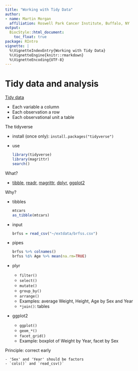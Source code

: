 ```yaml
---
title: "Working with Tidy Data"
author:
- name: Martin Morgan
  affiliation: Roswell Park Cancer Institute, Buffalo, NY
output:
  BiocStyle::html_document:
    toc_float: true
package: RIntro
vignette: |
  %\VignetteIndexEntry{Working with Tidy Data}
  %\VignetteEngine{knitr::rmarkdown}
  %\VignetteEncoding{UTF-8}
---
```


# Tidy data and analysis

[Tidy data][]

- Each variable a column
- Each observation a row
- Each observational unit a table

The tidyverse

- install (once only): `install.packages("tidyverse")`
- use

    ```r
    library(tidyverse)
    library(magrittr)
    search()
    ```

What?

- [tibble][], [readr][], [magrittr][], [dplyr][], [ggplot2][]

Why?

- tibbles

    ```r
    mtcars
    as_tibble(mtcars)
    ```

- input

    ```r
    brfss = read_csv("~/extdata/brfss.csv")
    ```

- pipes

    ```r
    brfss %>% colnames()
    brfss %$% Age %>% mean(na.rm=TRUE)
    ```

- plyr

    - `filter()`
    - `select()`
    - `mutate()`
    - `group_by()`
    - `arrange()`
    - Examples: average Weight, Height, Age by Sex and Year
    - `*join()`: tables

- ggplot2

    - `ggplot()`
    - `geom_*()`
    - `facet_grid()`
    - Example: boxplot of Weight by Year, facet by Sex

Principle: correct early

    - 'Sex' and 'Year' should be factors
    - `cols()` and `read_csv()`

[Tidy data]: https://www.jstatsoft.org/article/view/v059i10
[tibble]: https://cran.r-project.org/package=tibble
[dplyr]: https://cran.r-project.org/package=dplyr
[magrittr]: https://cran.r-project.org/package=magrittr
[readr]: https://cran.r-project.org/package=readr
[ggplot2]: https://cran.r-project.org/package=ggplot2
